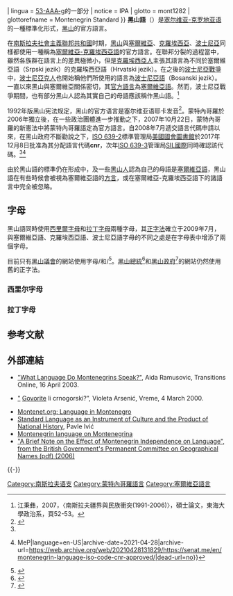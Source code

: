 {{noteTA
|G1=Places
}}
{{Infobox language
| name          = 蒙特內哥羅語
| nativename    = {{lang|srp|''црногорски језик, crnogorski jezik''}}
| familycolor   = 印歐語系
| states        = {{MNE}}<br> {{SRB}}<br> {{BIH}}<br> {{MKD}}<br> {{HRV}}<br> {{SWE}}<br> {{HUN}}<br> {{ROM}}<br> {{ALB}}<br>和其他一些国家
| speakers      = 144,838
<!-- 過時參數 | rank          = 约75 -->
| fam1          = [[印歐語系|印歐語系]]
| fam2          = [[斯拉夫語族|斯拉夫語族]]
| fam3          = [[南斯拉夫語支|南斯拉夫語支]]
| fam4          = [[西南斯拉夫亞語支|西南斯拉夫亞語支]]
| fam5          = [[塞尔维亚-克羅埃西亚语|塞尔维亚-克羅埃西亚语]]
| nation        = {{MNE}}
| minority      = {{SRB}} （[[小伊焦什|小伊焦什]]區）<ref>{{Cite web|title=Goran Rakić gradonačelnik Severne Mitrovice|url=https://www.b92.net/video/vesti/goran-rakic-gradonacelnik-severne-mitrovice-815838|accessdate=2021-04-23|work=B92.net|language=sr|archive-date=2021-04-25|archive-url=https://web.archive.org/web/20210425233148/https://www.b92.net/video/vesti/goran-rakic-gradonacelnik-severne-mitrovice-815838|dead-url=no}}</ref>
| agency        = 蒙特內哥羅語言標準委員會
| iso2          = cnr
| iso2comment   = <ref name="iso6392">{{Cite web|title=ISO 639-2 Language Code List|url=https://www.loc.gov/standards/iso639-2/php/code_list.php|accessdate=2021-04-23|work=Codes for the representation of names of languages ([[國會圖書館_(美國)|Library of Congress]])|archive-date=2011-02-24|archive-url=https://web.archive.org/web/20110224044359/http://www.loc.gov/standards/iso639-2/php/code_list.php|dead-url=no}}</ref>
| iso3          = cnr
| iso3comment   = <ref name="iso6393">{{Cite web|title=cnr {{!}} ISO 639-3|url=https://iso639-3.sil.org/code/cnr|accessdate=2021-04-23|work=iso639-3.sil.org|archive-date=2021-04-30|archive-url=https://web.archive.org/web/20210430231855/https://iso639-3.sil.org/code/cnr|dead-url=no}}</ref>
| lingua        = [[53-AAA-g|53-AAA-g]]的一部分
| notice        = IPA
| glotto        = mont1282
| glottorefname = Montenegrin Standard
}}
'''黑山語'''（{{lang-cnr|црногорски}}）是[[塞尔维亚-克罗地亚语|塞尔维亚-克罗地亚语]]的一種標準化形式，[[蒙特內哥羅|黑山]]的官方語言。

在[[南斯拉夫社會主義聯邦共和國|南斯拉夫社會主義聯邦共和國]]时期，[[黑山社会主义共和国|黑山]]與[[塞爾維亞社會主義共和國|塞爾維亞]]、[[克羅地亞社會主義共和國|克羅埃西亞]]、[[波斯尼亞和黑塞哥維那社會主義共和國|波士尼亞]]同樣都使用一種稱為[[塞尔维亚-克罗地亚语|塞爾維亞-克羅埃西亞語]]的官方語言。在聯邦分裂的過程當中，雖然各族群在語言上的差異極微小，但是[[克羅埃西亞人|克羅埃西亞人]]主張其語言為不同於塞爾維亞語（Srpski jezik）的克羅埃西亞語（Hrvatski jezik）。在之後的[[波士尼亞戰爭|波士尼亞戰爭]]中，[[波士尼亞克人|波士尼亞克人]]也開始稱他們所使用的語言為[[波士尼亞語|波士尼亞語]]（Bosanski jezik）。一直以來黑山與塞爾維亞關係密切，其[[官方語言|官方語言]]為[[塞爾維亞語|塞爾維亞語]]。然而，波士尼亞戰爭期間，也有部分黑山人認為其實自己的母語應該稱作黑山語。<ref>江秉彝，2007，〈南斯拉夫疆界與民族衝突(1991-2006)〉，碩士論文，東海大學政治系，頁52-53。</ref>

1992年版黑山宪法规定，黑山的官方语言是塞尔维亚语耶卡发音<ref>{{Cite web|title=Устав Републике Црне Горе (1992)|url=http://www.rastko.rs/rastko/delo/11161|access-date=2021-12-22|language=sr|archive-date=2021-12-22|archive-url=https://web.archive.org/web/20211222081434/http://www.rastko.rs/rastko/delo/11161|dead-url=no}}</ref>。蒙特內哥羅於2006年獨立後，在一些政治團體進一步推動之下，2007年10月22日，蒙特內哥羅的新憲法中將蒙特內哥羅語定為官方語言。自2008年7月遞交語言代碼申請以來，在黑山政府不斷勸說之下，[[ISO_639-2|ISO 639-2]]標準管理局[[美國國會圖書館|美國國會圖書館]]於2017年12月8日批准為其分配語言代碼'''cnr'''，次年[[ISO_639-3|ISO 639-3]]管理局[[SIL國際|SIL國際]]同時確認該代碼。<ref name="iso6392" /><ref>{{Cite web|title=Montenegrin language ISO code [cnr] assigned|url=https://senat.me/en/montenegrin-language-iso-code-cnr-approved/|accessdate=2021-04-23|date=2017-12-11|work=SENAT.me {{!}} MeP|language=en-US|archive-date=2021-04-28|archive-url=https://web.archive.org/web/20210428131829/https://senat.me/en/montenegrin-language-iso-code-cnr-approved/|dead-url=no}}</ref>

由於黑山語的標準仍在形成中，及一些[[黑山人|黑山人]]認為自己的母語是[[塞爾維亞語|塞爾維亞語]]，黑山語在有些時候會被視為塞爾維亞語的[[方言|方言]]，或在塞爾維亞-克羅埃西亞語下的諸語言中完全被忽略。

==字母==
黑山語同時使用[[西里爾字母|西里爾字母]]和[[拉丁字母|拉丁字母]]兩種字母，其[[正字法|正字法]]確立于2009年7月，與塞爾維亞語、克羅埃西亞語、波士尼亞語字母的不同之處是在字母表中增添了兩個字母。

目前只有[[蒙特內哥羅議會|黑山議會]]的網站使用字母{{angbr|ś}}/{{angbr|с́}}和{{angbr|ź}}/{{angbr|з́}}<ref>{{Cite web |url=http://www.skupstina.me/index.php/me/ |title=存档副本 |access-date=2014-07-14 |archive-date=2021-02-27 |archive-url=https://web.archive.org/web/20210227161846/http://www.skupstina.me/index.php/me/ |dead-url=no }}</ref>。[[蒙特內哥羅總統|黑山總統]]<ref>{{Cite web|title=Predsjednik Crne Gore|url=http://www.predsjednik.me/|accessdate=2021-04-23|work=www.predsjednik.me|archive-date=2013-08-11|archive-url=https://web.archive.org/web/20130811180646/http://www.predsjednik.me/|dead-url=no}}</ref>和[[黑山历史|黑山政府]]<ref>{{Cite web|title=Vlada Crne Gore|url=https://www.gov.me/naslovna|accessdate=2021-04-23|work=www.gov.me|archive-date=2021-05-10|archive-url=https://web.archive.org/web/20210510153128/http://gov.me/naslovna|dead-url=no}}</ref>的網站仍然使用舊的正字法。

===西里尔字母===
{{Alphabet cnr}}

===拉丁字母===
{{Alphabet cnr latn}}

== 参考文献 ==
{{reflist|2}}

== 外部連結 ==
{{incubator|cnr}}
{{div col|2}}
* [http://www.tol.cz/look/CER/article.tpl?IdLanguage=1&IdPublication=14&NrIssue=47&NrSection=5&NrArticle=9309 "What Language Do Montenegrins Speak?"]{{Wayback|url=http://www.tol.cz/look/CER/article.tpl?IdLanguage=1&IdPublication=14&NrIssue=47&NrSection=5&NrArticle=9309 |date=20071027174110 }}, Aida Ramusovic, Transitions Online, 16 April 2003.
* {{sr icon}} [http://www.vreme.com/arhiva_html/478/18.html "] {{Wayback|url=http://www.vreme.com/arhiva_html/478/18.html |date=20210411084859 }}[[Govorite|Govorite]] li crnogorski?", Violeta Arsenić, Vreme, 4 March 2000.
* [http://www.montenet.org/language/language.htm Montenet.org: Language in Montenegro] {{Wayback|url=http://www.montenet.org/language/language.htm |date=20210411050923 }}
* [https://web.archive.org/web/20090416025545/http://www.suc.org/culture/history/Hist_Serb_Culture/chc/Standard_Language.html Standard Language as an Instrument of Culture and the Product of National History], Pavle Ivić 
* [https://web.archive.org/web/20060430102218/http://montenegrina.net/pages/pages1/jezik/jezik_main.htm Montenegrin language on Montenegrina]
* [https://web.archive.org/web/20121016071444/http://www.pcgn.org.uk/Montenegro2.pdf "A Brief Note on the Effect of Montenegrin Independence on Language", from the British Government's Permanent Committee on Geographical Names (pdf) (2006)]
{{div col end}}
{{-}}
{{斯拉夫语族}}
{{normdaten}}

[[Category:南斯拉夫语支|Category:南斯拉夫语支]]
[[Category:蒙特內哥羅語言|Category:蒙特內哥羅語言]]
[[Category:塞爾維亞語言|Category:塞爾維亞語言]]